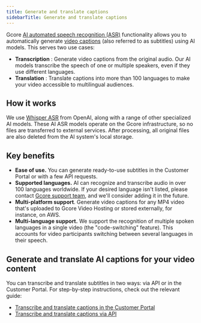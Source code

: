 ---
title: Generate and translate captions
sidebarTitle: Generate and translate captions
---

Gcore [AI automated speech recognition (ASR)](https://gcore.com/streaming-platform/ai-for-video) functionality allows you to automatically generate [video captions](/streaming-platform/video-hosting/subtitles-and-closed-captions-for-vod#what-are-subtitles-and-closed-captions) (also referred to as subtitles) using AI models. This serves two use cases: 

  * **Transcription** : Generate video captions from the original audio. Our AI models transcribe the speech of one or multiple speakers, even if they use different languages. 
  * **Translation** : Translate captions into more than 100 languages to make your video accessible to multilingual audiences.



## How it works

We use [Whisper ASR](https://openai.com/research/whisper) from OpenAI, along with a range of other specialized AI models. These AI ASR models operate on the Gcore infrastructure, so no files are transferred to external services. After processing, all original files are also deleted from the AI system's local storage. 

## Key benefits

  * **Ease of use.** You can generate ready-to-use subtitles in the Customer Portal or with a few API requests.
  * **Supported languages.** AI can recognize and transcribe audio in over 100 languages worldwide. If your desired language isn't listed, please contact [Gcore support team](maito:support@gcore.com), and we'll consider adding it in the future. 
  * **Multi-platform support**. Generate video captions for any MP4 video that's uploaded to Gcore Video Hosting or stored externally, for instance, on AWS. 
  * **Multi-language support.** We support the recognition of multiple spoken languages in a single video (the "code-switching" feature). This accounts for video participants switching between several languages in their speech.



## Generate and translate AI captions for your video content

You can transcribe and translate subtitles in two ways: via API or in the Customer Portal. For step-by-step instructions, check out the relevant guide: 

  * [Transcribe and translate captions in the Customer Portal](/streaming-platform/ai-video-service/generate-ai-subtitles-and-add-them-to-video/generate-captions-in-customer-portal)
  * [Transcribe and translate captions via API](/streaming-platform/ai-video-service/generate-ai-subtitles-and-add-them-to-video/generate-captions-via-api)